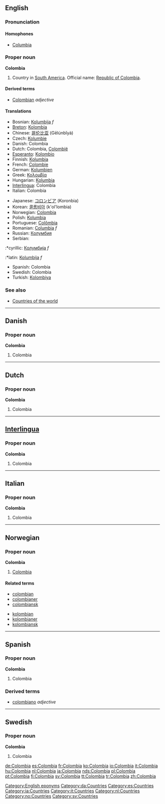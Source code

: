 ==English==

===Pronunciation===
====Homophones====
*[[Columbia]]

===Proper noun===
'''Colombia'''
# Country in [[South America]]. Official name: [[Republic of Colombia]].

====Derived terms====
*[[Colombian]] ''adjective''

====Translations====
{{top}}
*Bosnian: [[Kolumbija]] ''f''
*[[Breton]]: [[Kolombia]]
*Chinese: [[哥伦比亚]] (Gēlúnbǐyà)
*Czech: [[Kolumbie]]
*Danish: Colombia
*Dutch: Colombia, [[Colombië]]
*[[Esperanto]]: [[Kolombio]]
*Finnish: [[Kolumbia]]
*French: [[Colombie]]
*German: [[Kolumbien]]
*Greek: [[Κολομβία]]
*Hungarian: [[Kolumbia]]
*[[Interlingua]]: Colombia
*Italian: Colombia
{{mid}}
*Japanese: [[コロンビア]] (Koronbia)
*Korean: [[콜롬비아]] (k'ol'lombia)
*Norwegian: [[#Norwegian|Colombia]]
*Polish: [[Kolumbia]]
*Portuguese: [[Colômbia]]
*Romanian: [[Columbia]] ''f''
*Russian: [[Колумбия]]
*Serbian:
:*cyrillic: [[Колумбија]] ''f''
:*latin: [[Kolumbija]] ''f''
*Spanish: Colombia
*Swedish: Colombia
*Turkish: [[Kolombiya]]
{{bottom}}

===See also===
*[[Countries of the world]]

----

==Danish==

===Proper noun===
'''Colombia'''
#Colombia

----

==Dutch==

===Proper noun===
'''Colombia'''
#Colombia

----

==[[Interlingua]]==

===Proper noun===
'''Colombia'''
#Colombia

----

==Italian==

===Proper noun===
'''Colombia'''
#Colombia

----

==Norwegian==

===Proper noun===
'''Colombia'''
#[[#English|Colombia]]

====Related terms====
{{top}}
*[[colombian]]
*[[colombianer]]
*[[colombiansk]]
{{mid}}
*[[kolombian]]
*[[kolombianer]]
*[[kolombiansk]]
{{bottom}}

----

==Spanish==

===Proper noun===
'''Colombia'''
#Colombia

===Derived terms===
*[[colombiano]] ''adjective''

----

==Swedish==

===Proper noun===
'''Colombia'''
#Colombia

[[Category:English eponyms]]
[[Category:da:Countries]]
[[Category:es:Countries]]
[[Category:ia:Countries]]
[[Category:it:Countries]]
[[Category:nl:Countries]]
[[Category:no:Countries]]
[[Category:sv:Countries]]

[[de:Colombia]]
[[es:Colombia]]
[[fr:Colombia]]
[[ko:Colombia]]
[[io:Colombia]]
[[it:Colombia]]
[[hu:Colombia]]
[[nl:Colombia]]
[[ja:Colombia]]
[[nds:Colombia]]
[[pl:Colombia]]
[[pt:Colombia]]
[[fi:Colombia]]
[[sv:Colombia]]
[[tt:Colombia]]
[[tr:Colombia]]
[[zh:Colombia]]